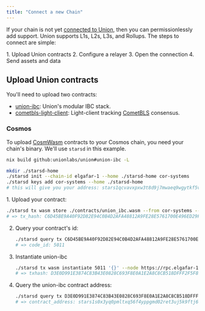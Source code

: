 ```yaml
---
title: "Connect a new Chain"
---
```



If your chain is not yet [connected to Union](../protocol/chains/overview/), then you can permissionlessly add support. Union supports L1s, L2s, L3s, and Rollups. The steps to connect are simple:

<Steps>
1. Upload Union contracts
2. Configure a relayer
3. Open the connection
4. Send assets and data
</Steps>

## Upload Union contracts

You'll need to upload two contracts:

- [union-ibc](https://github.com/unionlabs/union/tree/main/cosmwasm/union-ibc/core): Union's modular IBC stack.
- [cometbls-light-client](https://github.com/unionlabs/union/tree/main/cosmwasm/union-ibc/light-clients/cometbls): Light-client tracking [CometBLS](/architecture/cometbls) consensus.


### Cosmos

To upload [CosmWasm](https://cosmwasm.com/) contracts to your Cosmos chain, you need your chain's binary. We'll use `starsd` in this example. 

```bash
nix build github:unionlabs/union#union-ibc -L
```

```bash
mkdir ./starsd-home
./starsd init --chain-id elgafar-1 --home ./starsd-home cor-systems
./starsd keys add cor-systems --home ./starsd-home
# this will give you your address: stars1qcvavxpxw3t8d9j7mwaeq9wgytkf5vwputv5x4
```


<Steps>
1. Upload your contract:

   ```bash
   ./starsd tx wasm store ./contracts/union_ibc.wasm --from cor-systems --home ./starsd-home --gas auto --gas-adjustment 1.4 --gas-prices 1ustars --node https://rpc.elgafar-1.stargaze.chain.kitchen --chain-id elgafar-1 -y
   # => tx_hash: C6D45BE9A40F92D82E94C0B4D2AFA48812A9FE28E5761700E496ED29F8D53977
   ```
2. Query your contract's id:
   ```bash
   ./starsd query tx C6D45BE9A40F92D82E94C0B4D2AFA48812A9FE28E5761700E496ED29F8D53977 --node https://rpc.elgafar-1.stargaze.chain.kitchen
   # => code_id: 5011
   ```
3. Instantiate union-ibc
   ```bash
   ./starsd tx wasm instantiate 5011 '{}' --node https://rpc.elgafar-1.stargaze.chain.kitchen --home ./starsd-home --from cor-systems --gas auto --gas-adjustment 1.4 --gas-prices 1ustars --label union-ibc-1 --admin stars1qcvavxpxw3t8d9j7mwaeq9wgytkf5vwputv5x4 --chain-id elgafar-1 -y
   # => txhash: D3E0D991E3874C83B43E0828C693F8E0A1E2A8C8CB518DFFF2F5F87FB6E1A7BC
   ```
4. Query the union-ibc contract address:

   ```bash
   ./starsd query tx D3E0D991E3874C83B43E0828C693F8E0A1E2A8C8CB518DFFF2F5F87FB6E1A7BC --node https://rpc.elgafar-1.stargaze.chain.kitchen
   # => contract_address: stars1s0x3yq0pmltxq56f4yppgmd02ret3uj5k9ftj6ug9c7lc379sw7qv396zm
   ```
</Steps>


